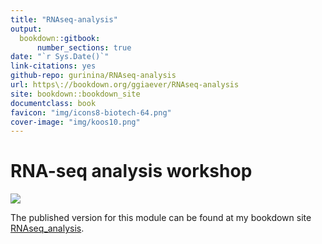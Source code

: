 ```yaml
--- 
title: "RNAseq-analysis" 
output:
  bookdown::gitbook: 
      number_sections: true
date: "`r Sys.Date()`" 
link-citations: yes 
github-repo: gurinina/RNAseq-analysis 
url: https\://bookdown.org/ggiaever/RNAseq-analysis 
site: bookdown::bookdown_site 
documentclass: book
favicon: "img/icons8-biotech-64.png"
cover-image: "img/koos10.png"
--- 
```


# RNA-seq analysis workshop {-}

![](img/koos10.png)

The published version for this module can be found at my bookdown site [RNAseq_analysis](https://bookdown.org/ggiaever/RNAseq_analysis/).


